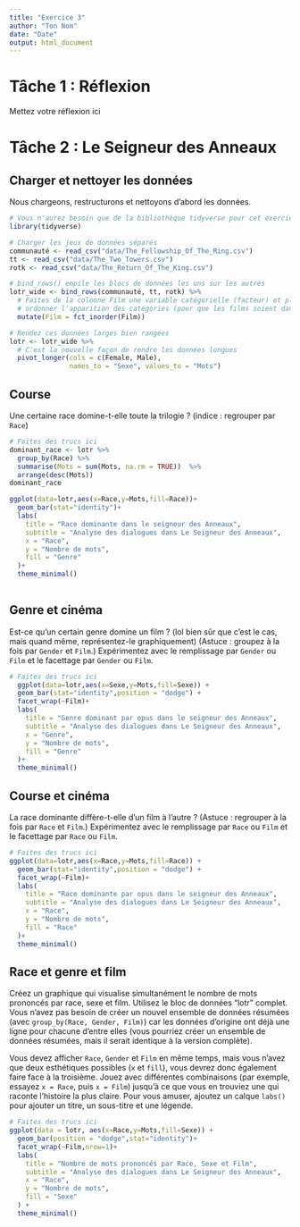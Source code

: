 ---
title: "Exercice 3"
author: "Ton Nom"
date: "Date"
output: html_document
---

# Tâche 1 : Réflexion

Mettez votre réflexion ici


# Tâche 2 : Le Seigneur des Anneaux

## Charger et nettoyer les données

Nous chargeons, restructurons et nettoyons d'abord les données.

```{r load-clean-data, warnings=FALSE, message=FALSE}
# Vous n'aurez besoin que de la bibliothèque tidyverse pour cet exercice
library(tidyverse)

# Charger les jeux de données séparés
communauté <- read_csv("data/The_Fellowship_Of_The_Ring.csv")
tt <- read_csv("data/The_Two_Towers.csv")
rotk <- read_csv("data/The_Return_Of_The_King.csv")

# bind_rows() empile les blocs de données les uns sur les autres
lotr_wide <- bind_rows(communauté, tt, rotk) %>%
  # Faites de la colonne Film une variable catégorielle (facteur) et placez-la dans
  # ordonner l'apparition des catégories (pour que les films soient dans le bon ordre)
  mutate(Film = fct_inorder(Film))

# Rendez ces données larges bien rangées
lotr <- lotr_wide %>%
  # C'est la nouvelle façon de rendre les données longues
  pivot_longer(cols = c(Female, Male),
               names_to = "Sexe", values_to = "Mots")
```


## Course

Une certaine race domine-t-elle toute la trilogie ? (indice : regrouper par `Race`)

```{r}
# Faites des trucs ici
dominant_race <- lotr %>%
  group_by(Race) %>%
  summarise(Mots = sum(Mots, na.rm = TRUE))  %>%
  arrange(desc(Mots))
dominant_race

ggplot(data=lotr,aes(x=Race,y=Mots,fill=Race))+
  geom_bar(stat="identity")+
  labs(
    title = "Race dominante dans le seigneur des Anneaux",
    subtitle = "Analyse des dialogues dans Le Seigneur des Anneaux",
    x = "Race",
    y = "Nombre de mots",
    fill = "Genre"
  )+
  theme_minimal()
 
```


## Genre et cinéma

Est-ce qu'un certain genre domine un film ? (lol bien sûr que c'est le cas, mais quand même, représentez-le graphiquement) (Astuce : groupez à la fois par `Gender` et `Film`.) Expérimentez avec le remplissage par `Gender` ou `Film` et le facettage par `Gender` ou `Film`.

```{r}
# Faites des trucs ici
  ggplot(data=lotr,aes(x=Sexe,y=Mots,fill=Sexe)) +
  geom_bar(stat="identity",position = "dodge") +
  facet_wrap(~Film)+
  labs(
    title = "Genre dominant par opus dans le seigneur des Anneaux",
    subtitle = "Analyse des dialogues dans Le Seigneur des Anneaux",
    x = "Genre",
    y = "Nombre de mots",
    fill = "Genre"
  )+
  theme_minimal()
```


## Course et cinéma

La race dominante diffère-t-elle d'un film à l'autre ? (Astuce : regrouper à la fois par `Race` et `Film`.) Expérimentez avec le remplissage par `Race` ou `Film` et le facettage par `Race` ou `Film`.

```{r}
# Faites des trucs ici
ggplot(data=lotr,aes(x=Race,y=Mots,fill=Race)) +
  geom_bar(stat="identity",position = "dodge") +
  facet_wrap(~Film)+
  labs(
    title = "Race dominante par opus dans le seigneur des Anneaux",
    subtitle = "Analyse des dialogues dans Le Seigneur des Anneaux",
    x = "Race",
    y = "Nombre de mots",
    fill = "Race"
  )+
  theme_minimal()


```


## Race et genre et film

Créez un graphique qui visualise simultanément le nombre de mots prononcés par race, sexe et film. Utilisez le bloc de données "lotr" complet. Vous n'avez pas besoin de créer un nouvel ensemble de données résumées (avec `group_by(Race, Gender, Film)`) car les données d'origine ont déjà une ligne pour chacune d'entre elles (vous pourriez créer un ensemble de données résumées, mais il serait identique à la version complète).

Vous devez afficher `Race`, `Gender` et `Film` en même temps, mais vous n'avez que deux esthétiques possibles (`x` et `fill`), vous devrez donc également faire face à la troisième. Jouez avec différentes combinaisons (par exemple, essayez `x = Race`, puis `x = Film`) jusqu'à ce que vous en trouviez une qui raconte l'histoire la plus claire. Pour vous amuser, ajoutez un calque `labs()` pour ajouter un titre, un sous-titre et une légende.

```{r}
# Faites des trucs ici
ggplot(data = lotr, aes(x=Race,y=Mots,fill=Sexe)) +
  geom_bar(position = "dodge",stat="identity")+
  facet_wrap(~Film,nrow=1)+
  labs(
    title = "Nombre de mots prononcés par Race, Sexe et Film",
    subtitle = "Analyse des dialogues dans Le Seigneur des Anneaux",
    x = "Race",
    y = "Nombre de mots",
    fill = "Sexe"
  ) +
  theme_minimal()
  
```
